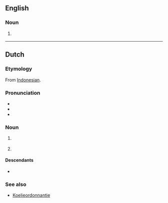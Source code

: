 ==English==

===Noun===
{{en-noun}}

# {{lb|en|South Africa}} {{alternative spelling of|coolie|lang=en}}

----

==Dutch==

===Etymology===
From [[w:Bahasa Indonesia|Indonesian]]. {{rfv-ety|nl}}

===Pronunciation===
* {{IPA|lang=nl|/ˈku.li/}}
* {{audio|Nl-koelie.ogg|Audio|lang=nl}}
* {{hyphenation|koe|lie|lang=nl}}

===Noun===
{{nl-noun|m|-s|koelietje}}

# {{lb|nl|historical}} {{l|en|coolie}} {{gloss|Asian manual worker}}
# {{lb|nl|pejorative|offensive}} {{l|en|coolie}} {{gloss|person of Indian or Indonesian background}}

====Descendants====
* {{desc|srn|kuli|bor=1}}

===See also===
* [[w:nl:Koelie#Koelieordonnantie|Koelieordonnantie]]